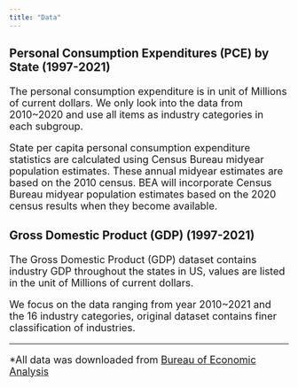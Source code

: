 ```yaml
---
title: "Data"
---
```

 

</font>

<font size="4"> 

### Personal Consumption Expenditures (PCE) by State (1997-2021)

The personal consumption expenditure is in unit of Millions of current dollars. We only look into the data from 2010~2020 and use all items as industry categories in each subgroup. 

State per capita personal consumption expenditure statistics are calculated using Census Bureau midyear population estimates. These annual midyear estimates are based on the 2010 census. BEA will incorporate Census Bureau midyear population estimates based on the 2020 census results when they become available.


<font size="4"> 

### Gross Domestic Product (GDP) (1997-2021)

The Gross Domestic Product (GDP) dataset contains industry GDP throughout the states in US, values are listed in the unit of Millions of current dollars. 

We focus on the data ranging from year 2010~2021 and the 16 industry categories, original dataset contains finer classification of industries. 


***
*All data was downloaded from [Bureau of Economic Analysis]( https://apps.bea.gov/regional/downloadzip.cfm)

</center>
</font>

